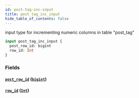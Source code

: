 ```yaml
---
id: post-tag-inc-input
title: post_tag_inc_input
hide_table_of_contents: false
---
```


input type for incrementing numeric columns in table "post_tag"

```graphql
input post_tag_inc_input {
  post_row_id: bigint
  row_id: Int
}
```

### Fields

#### [`post_row_id`](#) ([`bigint`](../scalars/bigint))

#### [`row_id`](#) ([`Int`](../scalars/int))
